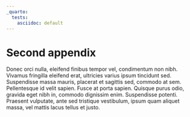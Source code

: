 ```yaml
---
_quarto:
  tests:
    asciidoc: default
---
```


# Second appendix

Donec orci nulla, eleifend finibus tempor vel, condimentum non nibh.
Vivamus fringilla eleifend erat, ultricies varius ipsum tincidunt sed.
Suspendisse massa mauris, placerat et sagittis sed, commodo at sem.
Pellentesque id velit sapien.
Fusce at porta sapien.
Quisque purus odio, gravida eget nibh in, commodo dignissim enim.
Suspendisse potenti.
Praesent vulputate, ante sed tristique vestibulum, ipsum quam aliquet massa, vel mattis lacus tellus et justo.
